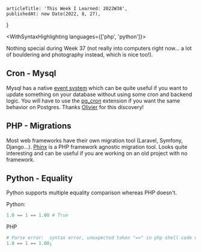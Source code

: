 
<Layout>

    articleTitle: 'This Week I Learned: 2022W38',
    publishedAt: new Date(2022, 8, 27),
}

<WithSyntaxHighlighting languages={['php', 'python']}>
<ArticleInfos meta={meta} />

Nothing special during Week 37 (not really into computers right now… a lot of bouldering and photography instead, which is nice too!).

## Cron - Mysql

Mysql has a native [event system](https://dev.mysql.com/doc/refman/5.7/en/create-event.html) which can be quite useful if you want to update something on your database without using some cron and backend logic. You will have to use the [pg_cron](https://github.com/citusdata/pg_cron) extension if you want the same behavior on Postgres. Thanks [Olivier](https://devblog.dunsap.com/) for this discovery!

## PHP - Migrations

Most web frameworks have their own migration tool (Laravel, Symfony, Django…). [Phinx](https://phinx.org/) is a PHP framework agnostic migration tool. Looks quite interesting and can be useful if you are working on an old project with no framework.

## Python - Equality

Python supports multiple equality comparison whereas PHP doesn't.

Python:

```python
1.0 == 1 == 1.00 # True
```

PHP

```php
# Parse error:  syntax error, unexpected token "==" in php shell code on line 1
1.0 == 1 == 1.00;
```

</WithSyntaxHighlighting>

</Layout>
